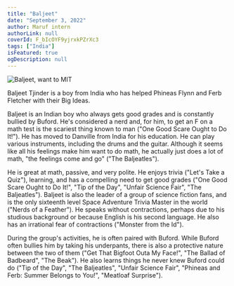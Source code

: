 ```yaml
---
title: "Baljeet"
date: "September 3, 2022"
author: Maruf intern
authorLink: null
coverId: F_bIcOYF9yjrxkPZrXc3
tags: ["India"]
isFeatured: true
ogDescription: null
---
```


<Image src="https://i.pinimg.com/originals/bd/1e/d6/bd1ed673a22b4f42a08f7c7aa1499e17.jpg" title="Baljeet, want to MIT"/>

Baljeet Tjinder is a boy from India who has helped Phineas Flynn and Ferb Fletcher with their Big Ideas.

Baljeet is an Indian boy who always gets good grades and is constantly bullied by Buford. He's considered a nerd and, for him, to get an F on a math test is the scariest thing known to man ("One Good Scare Ought to Do It!"). He has moved to Danville from India for his education. He can play various instruments, including the drums and the guitar. Although it seems like all his feelings make him want to do math, he actually just does a lot of math, "the feelings come and go" ("The Baljeatles").

He is great at math, passive, and very polite. He enjoys trivia ("Let's Take a Quiz"), learning, and has a compelling need to get good grades ("One Good Scare Ought to Do It!", "Tip of the Day", "Unfair Science Fair", "The Baljeatles"). Baljeet is also the leader of a group of science fiction fans, and is the only sixteenth level Space Adventure Trivia Master in the world ("Nerds of a Feather"). He speaks without contractions, perhaps due to his studious background or because English is his second language. He also has an irrational fear of contractions ("Monster from the Id").

During the group's activities, he is often paired with Buford. While Buford often bullies him by taking his underpants, there is also a protective nature between the two of them ("Get That Bigfoot Outa My Face!", "The Ballad of Badbeard", "The Beak"). He also learns things he never knew Buford could do ("Tip of the Day", "The Baljeatles", "Unfair Science Fair", "Phineas and Ferb: Summer Belongs to You!", "Meatloaf Surprise").